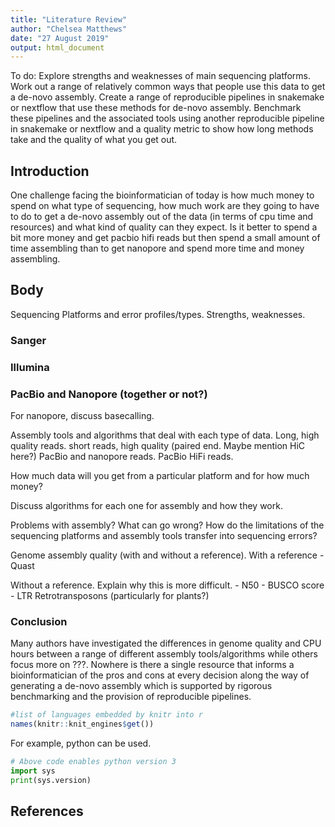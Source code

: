 ```yaml
---
title: "Literature Review"
author: "Chelsea Matthews"
date: "27 August 2019"
output: html_document
---
```


To do: 
Explore strengths and weaknesses of main sequencing platforms. 
Work out a range of relatively common ways that people use this data to get a de-novo assembly.
Create a range of reproducible pipelines in snakemake or nextflow that use these methods for de-novo assembly. 
Benchmark these pipelines and the associated tools using another reproducible pipeline in snakemake or nextflow and a quality metric to show how long methods take and the quality of what you get out. 


## Introduction
One challenge facing the bioinformatician of today is how much money to spend on what type of sequencing, how much work are they going to have to do to get a de-novo assembly out of the data (in terms of cpu time and resources) and what kind of quality can they expect. Is it better to spend a bit more money and get pacbio hifi reads but then spend a small amount of time assembling than to get nanopore and spend more time and money assembling.  

## Body

Sequencing Platforms and error profiles/types. Strengths, weaknesses.

### Sanger

### Illumina 

### PacBio and Nanopore (together or not?)
For nanopore, discuss basecalling. 

Assembly tools and algorithms that deal with each type of data. 
Long, high quality reads. 
short reads, high quality (paired end. Maybe mention HiC here?)
PacBio and nanopore reads. 
PacBio HiFi reads. 

How much data will you get from a particular platform and for how much money?

Discuss algorithms for each one for assembly and how they work.  

Problems with assembly? What can go wrong? How do the limitations of the sequencing platforms and assembly tools transfer into sequencing errors? 

Genome assembly quality (with and without a reference).
With a reference
-Quast

Without a reference. Explain why this is more difficult. 
- N50
- BUSCO score
- LTR Retrotransposons (particularly for plants?)

### Conclusion
Many authors have investigated the differences in genome quality and CPU hours between a range of different assembly tools/algorithms while others focus more on ???. Nowhere is there a single resource that informs a bioinformatician of the pros and cons at every decision along the way of generating a de-novo assembly which is supported by rigorous benchmarking and the provision of reproducible pipelines. 


```r
#list of languages embedded by knitr into r
names(knitr::knit_engines$get())

```

For example, python can be used. 

```python
# Above code enables python version 3
import sys
print(sys.version)
```


## References

